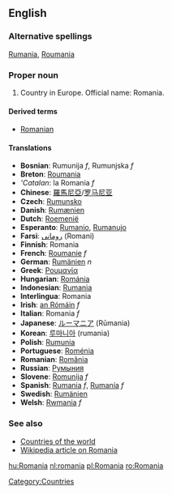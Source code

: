 {{wikipedia}}
==English==
===Alternative spellings===
[[Rumania]], [[Roumania]]

===Proper noun===
# Country in Europe. Official name: Romania.

====Derived terms====
*[[Romanian]]

====Translations====
*'''Bosnian''': Rumunija ''f'', Rumunjska ''f''
*'''Breton''': [[Roumania]]
*'''Catalan'': la Romania ''f''
*'''Chinese''': [[羅馬尼亞]]/[[罗马尼亚]]
*'''Czech''': [[Rumunsko]]
*'''Danish''': [[Rumænien]]
*'''Dutch''': [[Roemenië]]
*'''Esperanto''': [[Rumanio]], [[Rumanujo]]
*'''Farsi''': [[رومانی]] (Romani)
*'''Finnish''': Romania
*'''French''': [[Roumanie]] ''f''
*'''German''': [[Rumänien]] ''n''
*'''Greek''': [[Ρουμανία]]
*'''Hungarian''': [[Románia]]
*'''Indonesian''': [[Rumania]]
*'''Interlingua''': Romania
*'''Irish''': [[an Rómáin]] ''f''
*'''Italian''': Romania ''f''
*'''Japanese''': [[ルーマニア]] (Rūmania)
*'''Korean''': [[루마니아]] (rumania)
*'''Polish''': [[Rumunia]]
*'''Portuguese''': [[Roménia]]
*'''Romanian''': [[România]]
*'''Russian''': [[Румыния]]
*'''Slovene''': [[Romunija]] ''f''
*'''Spanish''': [[Rumania]] ''f'', [[Rumanía]] ''f''
*'''Swedish''': [[Rumänien]]
*'''Welsh''': [[Rwmania]] ''f''

===See also===
*[[Countries of the world]]
*[[w:Romania|Wikipedia article on Romania]]
[[Category:Countries]]

[[hu:Romania]]
[[nl:romania]]
[[pl:Romania]]
[[ro:Romania]]